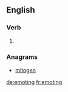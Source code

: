 
==English==

===Verb===
{{head|en}}

# {{present participle of|emote|lang=en}}

===Anagrams===
* [[mitogen#English|mitogen]]

[[de:emoting]]
[[fr:emoting]]